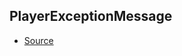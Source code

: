 ## PlayerExceptionMessage



- [Source](https://github.com/Androz2091/discord-player/blob/e31bc2a/packages/utils/src/Errors.ts#L1)